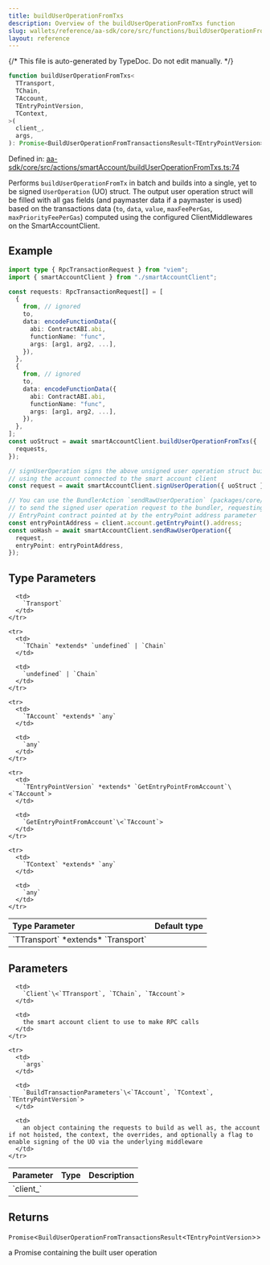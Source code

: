 ```yaml
---
title: buildUserOperationFromTxs
description: Overview of the buildUserOperationFromTxs function
slug: wallets/reference/aa-sdk/core/src/functions/buildUserOperationFromTxs
layout: reference
---
```


{/* This file is auto-generated by TypeDoc. Do not edit manually. */}

```ts
function buildUserOperationFromTxs<
  TTransport,
  TChain,
  TAccount,
  TEntryPointVersion,
  TContext,
>(
  client_,
  args,
): Promise<BuildUserOperationFromTransactionsResult<TEntryPointVersion>>;
```

Defined in: [aa-sdk/core/src/actions/smartAccount/buildUserOperationFromTxs.ts:74](https://github.com/alchemyplatform/aa-sdk/blob/08ef11b1fc98663df6a97fa93722c7f14b33f1cc/aa-sdk/core/src/actions/smartAccount/buildUserOperationFromTxs.ts#L74)

Performs `buildUserOperationFromTx` in batch and builds into a single,
yet to be signed `UserOperation` (UO) struct. The output user operation struct
will be filled with all gas fields (and paymaster data if a paymaster is used)
based on the transactions data (`to`, `data`, `value`, `maxFeePerGas`,
`maxPriorityFeePerGas`) computed using the configured ClientMiddlewares on the SmartAccountClient.

## Example

```ts
import type { RpcTransactionRequest } from "viem";
import { smartAccountClient } from "./smartAccountClient";

const requests: RpcTransactionRequest[] = [
  {
    from, // ignored
    to,
    data: encodeFunctionData({
      abi: ContractABI.abi,
      functionName: "func",
      args: [arg1, arg2, ...],
    }),
  },
  {
    from, // ignored
    to,
    data: encodeFunctionData({
      abi: ContractABI.abi,
      functionName: "func",
      args: [arg1, arg2, ...],
    }),
  },
];
const uoStruct = await smartAccountClient.buildUserOperationFromTxs({
  requests,
});

// signUserOperation signs the above unsigned user operation struct built
// using the account connected to the smart account client
const request = await smartAccountClient.signUserOperation({ uoStruct });

// You can use the BundlerAction `sendRawUserOperation` (packages/core/src/actions/bundler/sendRawUserOperation.ts)
// to send the signed user operation request to the bundler, requesting the bundler to send the signed uo to the
// EntryPoint contract pointed at by the entryPoint address parameter
const entryPointAddress = client.account.getEntryPoint().address;
const uoHash = await smartAccountClient.sendRawUserOperation({
  request,
  entryPoint: entryPointAddress,
});
```

## Type Parameters

<table>
  <thead>
    <tr>
      <th align="left">Type Parameter</th>
      <th align="left">Default type</th>
    </tr>
  </thead>

  <tbody>
    <tr>
      <td>
        `TTransport` *extends* `Transport`
      </td>

      <td>
        `Transport`
      </td>
    </tr>

    <tr>
      <td>
        `TChain` *extends* `undefined` | `Chain`
      </td>

      <td>
        `undefined` | `Chain`
      </td>
    </tr>

    <tr>
      <td>
        `TAccount` *extends* `any`
      </td>

      <td>
        `any`
      </td>
    </tr>

    <tr>
      <td>
        `TEntryPointVersion` *extends* `GetEntryPointFromAccount`\<`TAccount`>
      </td>

      <td>
        `GetEntryPointFromAccount`\<`TAccount`>
      </td>
    </tr>

    <tr>
      <td>
        `TContext` *extends* `any`
      </td>

      <td>
        `any`
      </td>
    </tr>

  </tbody>
</table>

## Parameters

<table>
  <thead>
    <tr>
      <th align="left">Parameter</th>
      <th align="left">Type</th>
      <th align="left">Description</th>
    </tr>
  </thead>

  <tbody>
    <tr>
      <td>
        `client_`
      </td>

      <td>
        `Client`\<`TTransport`, `TChain`, `TAccount`>
      </td>

      <td>
        the smart account client to use to make RPC calls
      </td>
    </tr>

    <tr>
      <td>
        `args`
      </td>

      <td>
        `BuildTransactionParameters`\<`TAccount`, `TContext`, `TEntryPointVersion`>
      </td>

      <td>
        an object containing the requests to build as well as, the account if not hoisted, the context, the overrides, and optionally a flag to enable signing of the UO via the underlying middleware
      </td>
    </tr>

  </tbody>
</table>

## Returns

`Promise`\<`BuildUserOperationFromTransactionsResult`\<`TEntryPointVersion`>>

a Promise containing the built user operation
